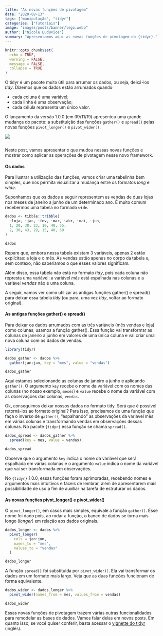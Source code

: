 ```yaml
---
title: "As novas funções de pivotagem"
date: "2020-08-13"
tags: ["manipulação", "tidyr"]
categories: ["Tutoriais"]
image: "images/posts/banner/lego.webp"
author: ["Nicole Luduvice"]
summary: "Apresentamos aqui as novas funções de pivotagem do {tidyr}."
---
```


```r
knitr::opts_chunk$set(
  echo = TRUE,
  warning = FALSE, 
  message = FALSE, 
  collapse = TRUE
)
```

O tidyr é um pacote muito útil para arrumar os dados, ou seja, deixá-los *tidy*. Dizemos que os dados estão arrumados quando 

- cada coluna é uma variável;
- cada linha é uma observação;
- cada célula representa um único valor.
 
O lançamento da versão 1.0.0 (em 09/11/19) apresentou uma grande mudança do pacote: a substituição das funções `gather()` e `spread()` pelas novas funções `pivot_longer()` e `pivot_wider()`.

<img src = "/images/posts/conteudo/pivotagem/tidyr-spread-gather.gif">
```r
```



Neste post, vamos apresentar o que mudou nessas novas funções e mostrar como aplicar as operações de pivotagem nesse novo framework.

#### Os dados

Para ilustrar a utilização das funções, vamos criar uma tabelinha bem simples, que nos permita visualizar a mudança entre os formatos *long* e *wide*.

Suponhamos que os dados a seguir representem as vendas de duas lojas nos meses de janeiro a junho de um determinado ano. É muito comum recebermos uma tabela no formado `wide`.

```r
dados <- tibble::tribble(
  ~loja, ~jan, ~fev, ~mar, ~abr, ~mai, ~jun,
  1, 20, 30, 23, 10, 40, 55,
  2, 30, 43, 29, 15, 40, 60
)

dados
```

Repare que, embora nessa tabela existam 3 variáveis, apenas 2 estão explícitas: a loja e o mês. As vendas estão apenas no corpo da tabela e, sem contexo, não saberíamos o que esses valores significam.

Além disso, essa tabela não está no formato *tidy*, pois cada coluna não represta uma variável: a variável *mês* está espalhada nas colunas e a variável *vendas* não é uma coluna.

A seguir, vamos ver como utilizar as antigas funções gather() e spread() para deixar essa tabela *tidy* (ou para, uma vez *tidy*, voltar ao formato original).

#### As antigas funções gather() e spread()

Para deixar os dados arrumados com as três variáveis (mês vendas e loja) como colunas, usamos a função gather(). Essa função vai transformar as colunas de janeiro a junho em valores de uma única coluna e vai criar uma nova coluna com os dados de vendas.

```r
library(tidyr)

dados_gather <- dados %>% 
  gather(jan:jun, key = "mes", value = "vendas")

dados_gather
```

Aqui estamos selecionando as colunas de janeiro a junho e aplicando `gather()`. O argumento `key` recebe o nome da variável com os nomes das colunas (no nosso exemplo, `meses`) e `value` recebe o nome da variável com as observações das colunas, `vendas`.

Ok, conseguimos deixar nossos dados no formato tidy. Será que é possivel retorná-los ao formato original? 
Para isso, precisamos de uma função que faça o inverso de `gather()`, "espalhando" as observações da variável mês em várias colunas e transformando vendas em observações dessas colunas. No pacote `{tidyr}` essa função se chama `spread()`.

```r
dados_spread <- dados_gather %>%
  spread(key = mes, value = vendas)

dados_spread
```

Observe que o argumento `key` indica o nome da variável que será espalhada em várias colunas e o argumento `value` indica o nome da variável que vai ser transformada em observações.

No `{tidyr}` 1.0.0, essas funções foram aprimoradas, recebendo nomes e argumentos mais intuitivos e fáceis de lembrar, além de apresentarem mais possibilidade de uso a fim de auxiliar na tarefa de estruturar os dados.

#### As novas funções pivot_longer() e pivot_wider()

O `pivot_longer()`, em casos mais simples, equivale a função `gather()`. Esse nome foi dado pois, ao rodar a função, o banco de dados se torna mais longo (*longer*) em relação aos dados originais.

```r
dados_longer <- dados %>%
  pivot_longer(
    cols = jan:jun, 
    names_to = "mes", 
    values_to = "vendas"
  ) 

dados_longer
```

A função `spread()` foi substituida por `pivot_wider()`. Ela vai transformar os dados em um formato mais largo. Veja que as duas funções funcionam de forma equivalente.

```r
dados_wider <- dados_longer %>%
  pivot_wider(names_from = mes, values_from = vendas)

dados_wider
```

Essas novas funções de pivotagem trazem várias outras funcionalidades para remodelar as bases de dados. Vamos falar delas em novos posts. Em quanto isso, se você quiser conferir, basta acessar o [vignette do tidyr](https://tidyr.tidyverse.org/articles/pivot.html) (inglês).
